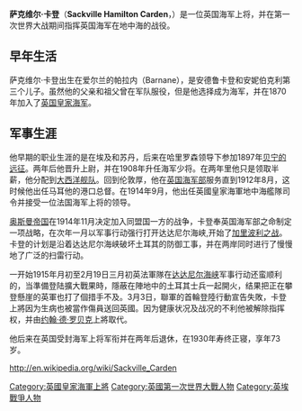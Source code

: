 {{Infobox military person
|name=Sir Sackville Carden
|birth_date=3 May 1857
|death_date=6 May 1930
|birth_place=[[Templemore|Templemore]]
|death_place=[[Lymington|Lymington]]
|image=
|allegiance={{英国}}
|branch=英国海军
|rank=海军上将
|serviceyears=1870-1917
|commands=[[HMS_London_(1899)|HMS London]]
|relations=Sackville Berkeley (grandfather)
}}


'''萨克维尔·卡登'''（'''Sackville Hamilton Carden'''，{{bd|1857年||1930年||catIdx=Carden}}）是一位英国海军上将，并在第一次世界大战期间指挥英国海军在地中海的战役。

==早年生活==
萨克维尔·卡登出生在爱尔兰的帕拉内（Barnane），是安德鲁卡登和安妮伯克利第三个儿子。虽然他的父亲和祖父曾在军队服役，但是他选择成为海军，并在1870年加入了[[英国皇家海军|英国皇家海军]]。

==军事生涯==
他早期的职业生涯的是在埃及和苏丹，后来在哈里罗森领导下参加1897年[[贝宁的远征|贝宁的远征]]。两年后他晋升上尉，并在1908年升任海军少将。在两年里他只是领取半薪，他分配到[[大西洋舰队|大西洋舰队]]。回到伦敦厚，他在[[英国海军部|英国海军部]]服务直到1912年8月，这时候他出任马耳他的港口总督。在1914年9月，他出任英國皇家海軍地中海艦隊司令并接受一位法国海军上将的领导。

[[奥斯曼帝国|奥斯曼帝国]]在1914年11月决定加入同盟国一方的战争，卡登奉英国海军部之命制定一项战略，在次年一月以军事行动强行打开达达尼尔海峡,开始了[[加里波利之战|加里波利之战]]。卡登的计划是沿着达达尼尔海峡破坏土耳其的防御工事，并在两岸同时进行了慢慢地了广泛的扫雷行动。

一开始1915年月初至2月19日三月初英法軍隊在[[达达尼尔海峡|达达尼尔海峡]]军事行动还蛮顺利的，当準備登陆擴大戰果時，隱蔽在陣地中的土耳其士兵一起開火，结果把正在攀登懸崖的英軍也打了個措手不及。3月3日，聯軍的首輪登陸行動宣告失敗，卡登上將因为生病也被當作傷員送回英國。因为健康状况及战况的不利他被解除指挥权，并由[[约翰·德·罗贝克|约翰·德·罗贝克]]上將取代。

他后来在英国受封海军上将军衔并在两年后退休，在1930年寿终正寝，享年73岁。

http://en.wikipedia.org/wiki/Sackville_Carden

{{DEFAULTSORT:Carden, Sackville}}
[[Category:英國皇家海軍上將|Category:英國皇家海軍上將]]
[[Category:英國第一次世界大戰人物|Category:英國第一次世界大戰人物]]
[[Category:英埃戰爭人物|Category:英埃戰爭人物]]